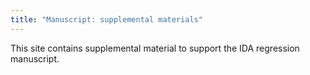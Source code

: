 ```yaml
---
title: "Manuscript: supplemental materials"
---
```


This site contains supplemental material to support the IDA regression manuscript. 
